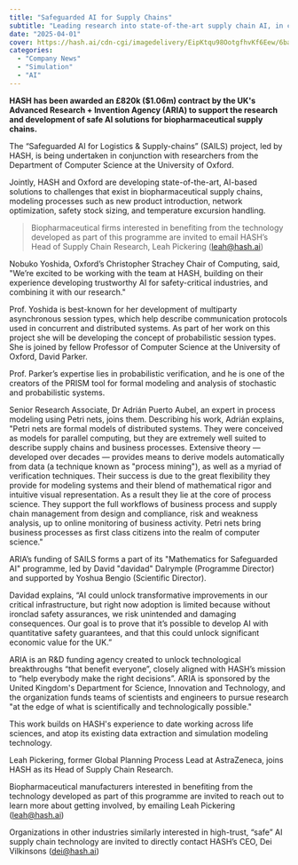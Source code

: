 ```yaml
---
title: "Safeguarded AI for Supply Chains"
subtitle: "Leading research into state-of-the-art supply chain AI, in collaboration with the University of Oxford"
date: "2025-04-01"
cover: https://hash.ai/cdn-cgi/imagedelivery/EipKtqu98OotgfhvKf6Eew/6ba67fb5-a1c2-4c74-3149-71b0f0b9e400/public
categories:
  - "Company News"
  - "Simulation"
  - "AI"
---
```


**HASH has been awarded an £820k ($1.06m) contract by the UK's Advanced Research + Invention Agency (ARIA) to support the research and development of safe AI solutions for biopharmaceutical supply chains.**

The “Safeguarded AI for Logistics & Supply-chains” (SAILS) project, led by HASH, is being undertaken in conjunction with researchers from the Department of Computer Science at the University of Oxford.

Jointly, HASH and Oxford are developing state-of-the-art, AI-based solutions to challenges that exist in biopharmaceutical supply chains, modeling processes such as new product introduction, network optimization, safety stock sizing, and temperature excursion handling.

> Biopharmaceutical firms interested in benefiting from the technology developed as part of this programme are invited to email HASH’s Head of Supply Chain Research, Leah Pickering ([leah@hash.ai](mailto:leah@hash.ai)) 

Nobuko Yoshida, Oxford’s Christopher Strachey Chair of Computing, said, "We’re excited to be working with the team at HASH, building on their experience developing trustworthy AI for safety-critical industries, and combining it with our research."

Prof. Yoshida is best-known for her development of multiparty asynchronous session types, which help describe communication protocols used in concurrent and distributed systems. As part of her work on this project she will be developing the concept of probabilistic session types. She is joined by fellow Professor of Computer Science at the University of Oxford, David Parker.

Prof. Parker’s expertise lies in probabilistic verification, and he is one of the creators of the PRISM tool for formal modeling and analysis of stochastic and probabilistic systems.

Senior Research Associate, Dr Adrián Puerto Aubel, an expert in process modeling using Petri nets, joins them. Describing his work, Adrián explains, "Petri nets are formal models of distributed systems. They were conceived as models for parallel computing, but they are extremely well suited to describe supply chains and business processes. Extensive theory — developed over decades — provides means to derive models automatically from data (a technique known as "process mining"), as well as a myriad of verification techniques. Their success is due to the great flexibility they provide for modeling systems and their blend of mathematical rigor and intuitive visual representation. As a result they lie at the core of process science. They support the full workflows of business process and supply chain management from design and compliance, risk and weakness analysis, up to online monitoring of business activity. Petri nets bring business processes as first class citizens into the realm of computer science."

ARIA’s funding of SAILS forms a part of its "Mathematics for Safeguarded AI" programme, led by David "davidad" Dalrymple (Programme Director) and supported by Yoshua Bengio (Scientific Director).

Davidad explains, “AI could unlock transformative improvements in our critical infrastructure, but right now adoption is limited because without ironclad safety assurances, we risk unintended and damaging consequences. Our goal is to prove that it’s possible to develop AI with quantitative safety guarantees, and that this could unlock significant economic value for the UK.”

ARIA is an R&D funding agency created to unlock technological breakthroughs “that benefit everyone”, closely aligned with HASH’s mission to “help everybody make the right decisions”. ARIA is sponsored by the United Kingdom's Department for Science, Innovation and Technology, and the organization funds teams of scientists and engineers to pursue research "at the edge of what is scientifically and technologically possible."

This work builds on HASH's experience to date working across life sciences, and atop its existing data extraction and simulation modeling technology.

Leah Pickering, former Global Planning Process Lead at AstraZeneca, joins HASH as its Head of Supply Chain Research.

Biopharmaceutical manufacturers interested in benefiting from the technology developed as part of this programme are invited to reach out to learn more about getting involved, by emailing Leah Pickering ([leah@hash.ai](mailto:leah@hash.ai))

Organizations in other industries similarly interested in high-trust, “safe” AI supply chain technology are invited to directly contact HASH’s CEO, Dei Vilkinsons ([dei@hash.ai](mailto:dei@hash.ai))
